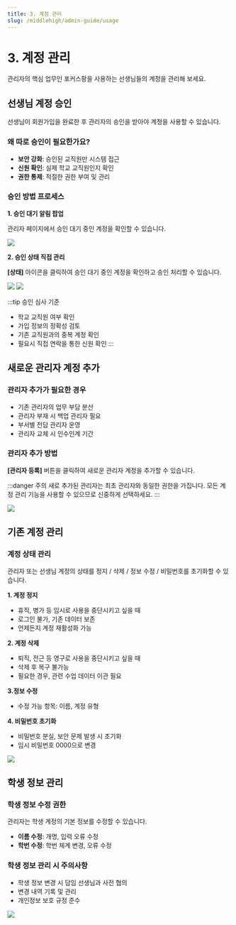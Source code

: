 ```yaml
---
title: 3. 계정 관리
slug: /middlehigh/admin-guide/usage
---
```



# 3. 계정 관리

관리자의 핵심 업무인 포커스팡을 사용하는 선생님들의 계정을 관리해 보세요.

## 선생님 계정 승인

선생님이 회원가입을 완료한 후 관리자의 승인을 받아야 계정을 사용할 수 있습니다.

### 왜 따로 승인이 필요한가요?

- **보안 강화**: 승인된 교직원만 시스템 접근
- **신원 확인**: 실제 학교 교직원인지 확인
- **권한 통제**: 적절한 권한 부여 및 관리

### 승인 방법 프로세스

**1. 승인 대기 알림 팝업**

관리자 페이지에서 승인 대기 중인 계정을 확인할 수 있습니다.

<Image src="/img/kr/elementary/admin/03-04.jpg" size="lg" />

**2. 승인 상태 직접 관리**

**[상태]** 아이콘을 클릭하여 승인 대기 중인 계정을 확인하고 승인 처리할 수 있습니다.

<Image src="/img/kr/elementary/admin/03-06.jpg" size="lg" />
<Image src="/img/kr/elementary/admin/03-05.jpg" size="lg" />

:::tip 승인 심사 기준

- 학교 교직원 여부 확인
- 가입 정보의 정확성 검토
- 기존 교직원과의 중복 계정 확인
- 필요시 직접 연락을 통한 신원 확인
  :::

## 새로운 관리자 계정 추가

### 관리자 추가가 필요한 경우

- 기존 관리자의 업무 부담 분산
- 관리자 부재 시 백업 관리자 필요
- 부서별 전담 관리자 운영
- 관리자 교체 시 인수인계 기간

### 관리자 추가 방법

**[관리자 등록]** 버튼을 클릭하여 새로운 관리자 계정을 추가할 수 있습니다.

:::danger 주의
새로 추가된 관리자는 최초 관리자와 동일한 권한을 가집니다. 모든 계정 관리 기능을 사용할 수 있으므로 신중하게 선택하세요.
:::

<Image src="/img/kr/elementary/admin/03-01.jpg" size="lg" />

## 기존 계정 관리

### 계정 상태 관리

관리자 또는 선생님 계정의 상태를 정지 / 삭제 / 정보 수정 / 비밀번호를 초기화할 수 있습니다.

**1. 계정 정지**

- 휴직, 병가 등 임시로 사용을 중단시키고 싶을 때
- 로그인 불가, 기존 데이터 보존
- 언제든지 계정 재활성화 가능

**2. 계정 삭제**

- 퇴직, 전근 등 영구로 사용을 중단시키고 싶을 때
- 삭제 후 복구 불가능
- 필요한 경우, 관련 수업 데이터 이관 필요

**3.정보 수정**

- 수정 가능 항목: 이름, 계정 유형

**4. 비밀번호 초기화**

- 비밀번호 분실, 보안 문제 발생 시 초기화
- 임시 비밀번호 0000으로 변경

<Image src="/img/kr/elementary/admin/03-02.jpg" size="lg" />

## 학생 정보 관리

### 학생 정보 수정 권한

관리자는 학생 계정의 기본 정보를 수정할 수 있습니다.

- **이름 수정**: 개명, 입력 오류 수정
- **학번 수정**: 학번 체계 변경, 오류 수정

### 학생 정보 관리 시 주의사항

- 학생 정보 변경 시 담임 선생님과 사전 협의
- 변경 내역 기록 및 관리
- 개인정보 보호 규정 준수

<Image src="/img/kr/elementary/admin/03-03.jpg" size="lg" />
